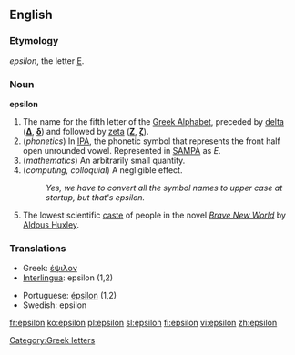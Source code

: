 {{letter_disp2|delta|[[image:Greek_uc_epsilon.png|35px]][[image:Greek_lc_epsilon.png|24px]] |zeta|έψιλον|Ε|ε}}
==English==
=== Etymology ===
{{Gr.}} ''epsilon'', the letter [[Ε]].

===Noun===
'''epsilon'''
# The name for the fifth letter of the [[w:Greek alphabet|Greek Alphabet]], preceded by [[delta]] ('''[[Δ]]''', '''[[δ]]''') and followed by [[zeta]] ('''[[Ζ]]''', '''[[ζ]]''').
#(''phonetics'') In [[International Phonetic Alphabet|IPA]], the phonetic symbol that represents the front half open unrounded vowel. Represented in [[SAMPA]] as ''E''.
# (''mathematics'') An arbitrarily small quantity.
# (''computing, colloquial'') A negligible effect.
#: ''Yes, we have to convert all the symbol names to upper case at startup, but that's epsilon.''
# The lowest scientific [[caste]] of people in the novel ''[[w:Brave New World|Brave New World]]'' by [[w:Aldous Huxley|Aldous Huxley]].

===Translations===
{{top}}
*Greek: [[έψιλον]] {{n}}
*[[Interlingua]]: epsilon (1,2)
{{mid}}
*Portuguese: [[épsilon]] {{m}} (1,2)
*Swedish: epsilon
{{bottom}}

[[Category:Greek letters]]

[[fr:epsilon]]
[[ko:epsilon]]
[[pl:epsilon]]
[[sl:epsilon]]
[[fi:epsilon]]
[[vi:epsilon]]
[[zh:epsilon]]